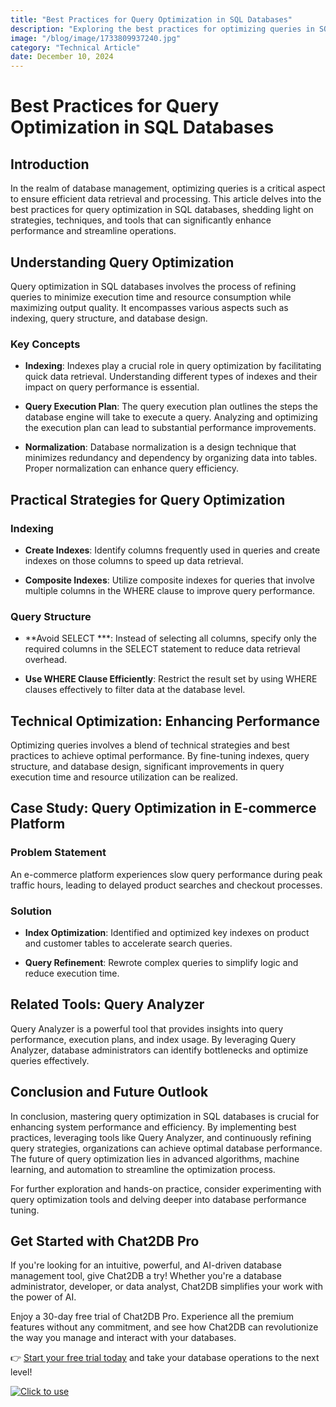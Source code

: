 ```yaml
---
title: "Best Practices for Query Optimization in SQL Databases"
description: "Exploring the best practices for optimizing queries in SQL databases to improve performance and efficiency."
image: "/blog/image/1733809937240.jpg"
category: "Technical Article"
date: December 10, 2024
---
```


# Best Practices for Query Optimization in SQL Databases

## Introduction

In the realm of database management, optimizing queries is a critical aspect to ensure efficient data retrieval and processing. This article delves into the best practices for query optimization in SQL databases, shedding light on strategies, techniques, and tools that can significantly enhance performance and streamline operations.

## Understanding Query Optimization

Query optimization in SQL databases involves the process of refining queries to minimize execution time and resource consumption while maximizing output quality. It encompasses various aspects such as indexing, query structure, and database design.

### Key Concepts

- **Indexing**: Indexes play a crucial role in query optimization by facilitating quick data retrieval. Understanding different types of indexes and their impact on query performance is essential.

- **Query Execution Plan**: The query execution plan outlines the steps the database engine will take to execute a query. Analyzing and optimizing the execution plan can lead to substantial performance improvements.

- **Normalization**: Database normalization is a design technique that minimizes redundancy and dependency by organizing data into tables. Proper normalization can enhance query efficiency.

## Practical Strategies for Query Optimization

### Indexing

- **Create Indexes**: Identify columns frequently used in queries and create indexes on those columns to speed up data retrieval.

- **Composite Indexes**: Utilize composite indexes for queries that involve multiple columns in the WHERE clause to improve query performance.

### Query Structure

- **Avoid SELECT ***: Instead of selecting all columns, specify only the required columns in the SELECT statement to reduce data retrieval overhead.

- **Use WHERE Clause Efficiently**: Restrict the result set by using WHERE clauses effectively to filter data at the database level.

## Technical Optimization: Enhancing Performance

Optimizing queries involves a blend of technical strategies and best practices to achieve optimal performance. By fine-tuning indexes, query structure, and database design, significant improvements in query execution time and resource utilization can be realized.

## Case Study: Query Optimization in E-commerce Platform

### Problem Statement

An e-commerce platform experiences slow query performance during peak traffic hours, leading to delayed product searches and checkout processes.

### Solution

- **Index Optimization**: Identified and optimized key indexes on product and customer tables to accelerate search queries.

- **Query Refinement**: Rewrote complex queries to simplify logic and reduce execution time.

## Related Tools: Query Analyzer

Query Analyzer is a powerful tool that provides insights into query performance, execution plans, and index usage. By leveraging Query Analyzer, database administrators can identify bottlenecks and optimize queries effectively.

## Conclusion and Future Outlook

In conclusion, mastering query optimization in SQL databases is crucial for enhancing system performance and efficiency. By implementing best practices, leveraging tools like Query Analyzer, and continuously refining query strategies, organizations can achieve optimal database performance. The future of query optimization lies in advanced algorithms, machine learning, and automation to streamline the optimization process.

For further exploration and hands-on practice, consider experimenting with query optimization tools and delving deeper into database performance tuning.

## Get Started with Chat2DB Pro

If you're looking for an intuitive, powerful, and AI-driven database management tool, give Chat2DB a try! Whether you're a database administrator, developer, or data analyst, Chat2DB simplifies your work with the power of AI.

Enjoy a 30-day free trial of Chat2DB Pro. Experience all the premium features without any commitment, and see how Chat2DB can revolutionize the way you manage and interact with your databases.

👉 [Start your free trial today](https://chat2db.ai/pricing) and take your database operations to the next level!


[![Click to use](/image/blog/bg/chat2db.jpg)](https://chat2db.ai/)
